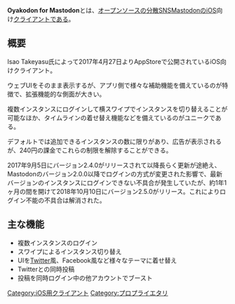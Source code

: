 {{Infobox software
| Name = {{Ruby|Oyakodon|おやこどん}}
| Image = [[ファイル:oyakodon.jpg|120px|Oyakodon]]
| Developer = [https://mstdn.jp/@isaotakeyasu Isao Takeyasu]
| Platform = iOS
| ProgrammingLanguage = 不明
| Launch = 2017年4月27日
| License = [[プロプライエタリ]]
| Download = [https://itunes.apple.com/jp/app/oyakodon-for-mastodon-%E3%83%9E%E3%82%B9%E3%83%88%E3%83%89%E3%83%B3/id1229174544?mt=8 AppStore]
}}'''Oyakodon for Mastodon'''とは、[[オープンソース]]の[[分散SNS]][[Mastodon]]のiOS向け[[クライアント]]である。

== 概要 ==
Isao Takeyasu氏によって2017年4月27日よりAppStoreで公開されているiOS向けクライアント。

ウェブUIをそのまま表示するが、アプリ側で様々な補助機能を備えているのが特徴で、拡張機能的な側面が大きい。

複数インスタンスにログインして横スワイプでインスタンスを切り替えることが可能なほか、タイムラインの着せ替え機能などを備えているのがユニークである。

デフォルトでは追加できるインスタンスの数に限りがあり、広告が表示されるが、240円の課金でこれらの制限を解除することができる。

2017年9月5日にバージョン2.4.0がリリースされて以降長らく更新が途絶え、Mastodonのバージョン2.0.0以降でログインの方式が変更された影響で、最新バージョンのインスタンスにログインできない不具合が発生していたが、約1年1ヶ月の間を開けて2018年10月10日にバージョン2.5.0がリリース。これによりログイン不能の不具合は解消された。

== 主な機能 ==
* 複数インスタンスのログイン
* スワイプによるインスタンス切り替え
* UIを[[Twitter]]風、Facebook風など様々なテーマに着せ替え
* Twitterとの同時投稿
* 投稿を同時ログイン中の他アカウントでブースト

[[Category:iOS用クライアント]]
[[Category:プロプライエタリ]]